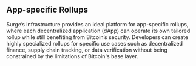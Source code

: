 ## App-specific Rollups

Surge’s infrastructure provides an ideal platform for app-specific rollups, where each decentralized application (dApp) can operate its own tailored rollup while still benefiting from Bitcoin’s security. Developers can create highly specialized rollups for specific use cases such as decentralized finance, supply chain tracking, or data verification without being constrained by the limitations of Bitcoin's base layer.
